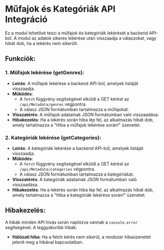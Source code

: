 # Műfajok és Kategóriák API Integráció

Ez a modul lehetővé teszi a műfajok és kategóriák lekérését a backend API-ból. A modul az adatok sikeres lekérése után visszaadja a válaszokat, vagy hibát dob, ha a lekérés nem sikerült.

## **Funkciók**:

### **1. Műfajok lekérése (getGenres)**:
- **Leírás**: A műfajok lekérése a backend API-ból, amelyek listáját visszaadja.
- **Működés**:
  - A `fetch` függvény segítségével elküldi a GET kérést az `/api/Metadata/genres` végpontra.
  - A válasz JSON formátumban tartalmazza a műfajokat.
- **Visszatérés**: A műfajok adatainak JSON formátumban való visszaadása.
- **Hibakezelés**: Ha a lekérés során hiba lép fel, az alkalmazás hibát dob, amely tartalmazza a "Hiba a műfajok lekérése során!" üzenetet.

### **2. Kategóriák lekérése (getCategories)**:
- **Leírás**: A kategóriák lekérése a backend API-ból, amelyek listáját visszaadja.
- **Működés**:
  - A `fetch` függvény segítségével elküldi a GET kérést az `/api/Metadata/categories` végpontra.
  - A válasz JSON formátumban tartalmazza a kategóriákat.
- **Visszatérés**: A kategóriák adatainak JSON formátumban való visszaadása.
- **Hibakezelés**: Ha a lekérés során hiba lép fel, az alkalmazás hibát dob, amely tartalmazza a "Hiba a kategóriák lekérése során!" üzenetet.

## **Hibakezelés**:
A hibák minden API hívás során naplózva vannak a `console.error` segítségével. A leggyakoribb hibák:
- **Hálózati hiba**: Ha a fetch kérés nem sikerül, a rendszer hibaüzenetet jelenít meg a hibával kapcsolatban.